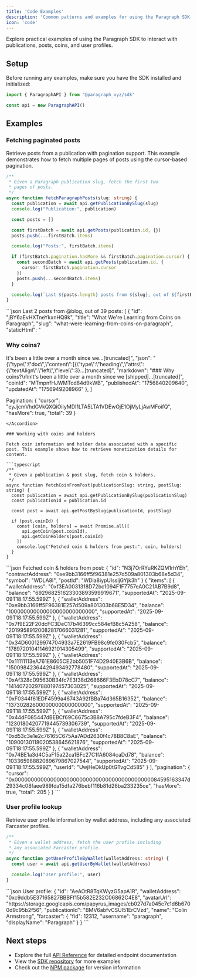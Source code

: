 ```yaml
---
title: 'Code Examples'
description: 'Common patterns and examples for using the Paragraph SDK'
icon: 'code'
---
```


Explore practical examples of using the Paragraph SDK to interact with publications, posts, coins, and user profiles.

## Setup

Before running any examples, make sure you have the SDK installed and initialized:

```typescript
import { ParagraphAPI } from "@paragraph_xyz/sdk"

const api = new ParagraphAPI()
```

## Examples

### Fetching paginated posts

Retrieve posts from a publication with pagination support. This example demonstrates how to fetch multiple pages of posts using the cursor-based pagination.

```typescript
/**
 * Given a Paragraph publication slug, fetch the first two
 * pages of posts.
 */
async function fetchParagraphPosts(slug: string) {
  const publication = await api.getPublicationBySlug(slug)
  console.log("Publication:", publication)

  const posts = []

  const firstBatch = await api.getPosts(publication.id, {})
  posts.push(...firstBatch.items)

  console.log("Posts:", firstBatch.items)

  if (firstBatch.pagination.hasMore && firstBatch.pagination.cursor) {
    const secondBatch = await api.getPosts(publication.id, {
      cursor: firstBatch.pagination.cursor
    })
    posts.push(...secondBatch.items)
  }

  console.log(`Last ${posts.length} posts from ${slug}, out of ${firstBatch.pagination.total} posts: ${JSON.stringify(firstBatch.items)}`)
}
```

<Accordion title="Example response">
```json
Last 2 posts from @blog, out of 39 posts: [
  {
    "id": "jBY6aEvHXTneYkxnHQ9k",
    "title": "What We're Learning from Coins on Paragraph",
    "slug": "what-were-learning-from-coins-on-paragraph",
    "staticHtml": "<h3>Why coins?</h3><p>It's been a little over a month since we...[truncated]",
    "json": "{\"type\":\"doc\",\"content\":[{\"type\":\"heading\",\"attrs\":{\"textAlign\":\"left\",\"level\":3}...[truncated]",
    "markdown": "### Why coins?\n\nIt's been a little over a month since we [shipped]...[truncated]",
    "coinId": "MTmpnfHJWMTcd84d9kWB",
    "publishedAt": "1756840209640",
    "updatedAt": "1756949208966"
  },
]

Pagination: {
  "cursor": "eyJjcmVhdGVkQXQiOiIyMDI1LTA5LTA1VDEwOjE1OjMyLjAwMFoifQ",
  "hasMore": true,
  "total": 39
}
```
</Accordion>

### Working with coins and holders

Fetch coin information and holder data associated with a specific post. This example shows how to retrieve monetization details for content.

```typescript
/**
 * Given a publication & post slug, fetch coin & holders.
 */
async function fetchCoinFromPost(publicationSlug: string, postSlug: string) {
  const publication = await api.getPublicationBySlug(publicationSlug)
  const publicationId = publication.id

  const post = await api.getPostBySlug(publicationId, postSlug)

  if (post.coinId) {
    const [coin, holders] = await Promise.all([
      api.getCoin(post.coinId),
      api.getCoinHolders(post.coinId)
    ])
    console.log("Fetched coin & holders from post:", coin, holders)
  }
}
```

<Accordion title="Example response">
```json
Fetched coin & holders from post:
{
  "id": "N3j7OrRYuRKZQM1rhYEh",
  "contractAddress": "0xe9bb3166ff5f96381e257d509a801303b68e5d34",
  "symbol": "WDLA8I",
  "postId": "WDla8iypUlssljGYjk3h"
}
{
  "items": [
    {
      "walletAddress": "0xf3EA0031318D72bc1094F1F7757eA0C21AB7B9d8",
      "balance": "692968251623303893599919671",
      "supportedAt": "2025-09-09T18:17:55.599Z"
    },
    {
      "walletAddress": "0xe9bb3166ff5F96381E257d509a801303b68E5D34",
      "balance": "100000000000000000000000000",
      "supportedAt": "2025-09-09T18:17:55.599Z"
    },
    {
      "walletAddress": "0x7f9E22F20dcFC3DeC17b46399cc584efB8c5A258",
      "balance": "20199589120082817066031281",
      "supportedAt": "2025-09-09T18:17:55.599Z"
    },
    {
      "walletAddress": "0x34D600129974704933a7E2619FB98c9fe030Fcb5",
      "balance": "17897201041146921014305499",
      "supportedAt": "2025-09-09T18:17:55.599Z"
    },
    {
      "walletAddress": "0x11111113eA761E8605CE2bb5051F74D2940E3B6B",
      "balance": "15009842364429493492778480",
      "supportedAt": "2025-09-09T18:17:55.599Z"
    },
    {
      "walletAddress": "0xAf328cD95630B34fc7E3f38d268666F3EbD78cC7",
      "balance": "14140720297880197457303025",
      "supportedAt": "2025-09-09T18:17:55.599Z"
    },
    {
      "walletAddress": "0xF0344f61EDF4599a46743A92fBBa74d365B16352",
      "balance": "13730282600000000000000000",
      "supportedAt": "2025-09-09T18:17:55.599Z"
    },
    {
      "walletAddress": "0x44dF085447dBEBCf69C6675c3B8A795c7fdeB3F4",
      "balance": "12301804207719445739306739",
      "supportedAt": "2025-09-09T18:17:55.599Z"
    },
    {
      "walletAddress": "0xd53c3e1e2c76165C675Aa7ADd2630f4c78B8C8aE",
      "balance": "10900130118020538645621876",
      "supportedAt": "2025-09-09T18:17:55.599Z"
    },
    {
      "walletAddress": "0x74BE1a3d4C5aF15a22ca1BFc27C1fA6084caDd78",
      "balance": "10336598882089679867027544",
      "supportedAt": "2025-09-09T18:17:55.599Z",
      "userId": "UwjHeDkUp0tGTvgCd585"
    }
  ],
  "pagination": {
    "cursor": "0x000000000000000000000000000000000000000000084595163347d29334c08faee989fda15dfa276bebf116b81d26ba233235ce",
    "hasMore": true,
    "total": 205
  }
}
```
</Accordion>

### User profile lookup

Retrieve user profile information by wallet address, including any associated Farcaster profiles.

```typescript
/**
 * Given a wallet address, fetch the user profile including
 * any associated Farcaster profile.
 */
async function getUserProfileByWallet(walletAddress: string) {
  const user = await api.getUserByWallet(walletAddress)

  console.log("User profile:", user)
}
```

<Accordion title="Example response">
```json
User profile: {
  "id": "AeAOtR8TqKWyzG5apA1R",
  "walletAddress": "0xc9ddb5E37165827BBBFf15b582E232C06862C4E8",
  "avatarUrl": "https://storage.googleapis.com/papyrus_images/cb027d7a045c7c1d6b6700d9c95b2f56",
  "publicationId": "BMV6abfvCSUl51ErCVzd",
  "name": "Colin Armstrong",
  "farcaster": {
    "fid": 12312,
    "username": "paragraph",
    "displayName": "Paragraph"
  }
}
```
</Accordion>

## Next steps

- Explore the full [API Reference](/api-reference) for detailed endpoint documentation
- View the [SDK repository](https://github.com/paragraph-xyz/paragraph-sdk-js) for more examples
- Check out the [NPM package](https://www.npmjs.com/package/@paragraph_xyz/sdk) for version information
